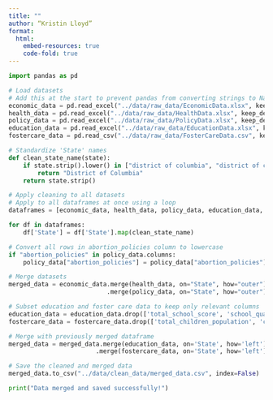 ```yaml
---
title: ""
author: “Kristin Lloyd”
format: 
  html:
    embed-resources: true
    code-fold: true
---
```

```python

import pandas as pd

# Load datasets
# Add this at the start to prevent pandas from converting strings to NaN
economic_data = pd.read_excel("../data/raw_data/EconomicData.xlsx", keep_default_na=False, na_values=[])
health_data = pd.read_excel("../data/raw_data/HealthData.xlsx", keep_default_na=False, na_values=[])
policy_data = pd.read_excel("../data/raw_data/PolicyData.xlsx", keep_default_na=False, na_values=[])
education_data = pd.read_excel("../data/raw_data/EducationData.xlsx", keep_default_na=False, na_values=[])
fostercare_data = pd.read_csv("../data/raw_data/FosterCareData.csv", keep_default_na=False, na_values=[])

# Standardize 'State' names
def clean_state_name(state):
    if state.strip().lower() in ["district of columbia", "district of colombia"]:
        return "District of Columbia"
    return state.strip()

# Apply cleaning to all datasets
# Apply to all dataframes at once using a loop
dataframes = [economic_data, health_data, policy_data, education_data, fostercare_data]

for df in dataframes:
    df['State'] = df['State'].map(clean_state_name)

# Convert all rows in abortion_policies column to lowercase
if "abortion_policies" in policy_data.columns:
    policy_data["abortion_policies"] = policy_data["abortion_policies"].str.strip().str.lower()

# Merge datasets
merged_data = economic_data.merge(health_data, on="State", how="outer")\
                           .merge(policy_data, on="State", how="outer")

# Subset education and foster care data to keep only relevant columns
education_data = education_data.drop(['total_school_score', 'school_quality_rank', 'school_safety_rank'], axis=1)
fostercare_data = fostercare_data.drop(['total_children_population', 'children_in_foster_care', 'licensed_foster_homes'], axis=1)

# Merge with previously merged dataframe
merged_data = merged_data.merge(education_data, on='State', how='left')\
                        .merge(fostercare_data, on='State', how='left')
```

```python
# Save the cleaned and merged data
merged_data.to_csv("../data/clean_data/merged_data.csv", index=False)

print("Data merged and saved successfully!")
```
